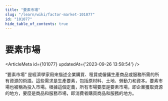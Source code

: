 ```yaml
---
title: "要素市場"
slug: "/learn/wiki/factor-market-101077"
id: "101077"
hide_table_of_contents: true
---
```



# 要素市場

<ArticleMeta id={101077} updatedAt={'2023-09-26 13:58:54'} />
<div className='border-solid border-b border-t-0 my-4 border-[var(--ifm-color-gray-300)]' />

“要素市場” 是經濟學家用來描述企業購買、租賃或僱傭生產商品或服務所需的所有資源的術語。這些需求是生產要素，包括原材料、土地、勞動力和資本。要素市場也被稱為投入市場。根據這個定義，所有市場要麼是要素市場，即企業獲取資源的地方，要麼是商品和服務市場，即消費者購買商品和服務的地方。
